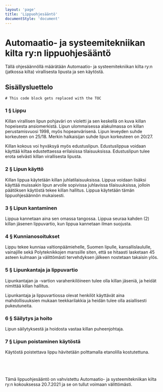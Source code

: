 ```yaml
---
layout: 'page'
title: 'Lippu­ohjesääntö'
documentStyle: 'document'
---
```


# Automaatio- ja systeemitekniikan kilta ry:n lippuohjesääntö

Tällä ohjesäännöllä määrätään Automaatio- ja systeemitekniikan kilta ry:n (jatkossa kilta) virallisesta lipusta ja sen käytöstä.

## Sisällysluettelo

```toc
# This code block gets replaced with the TOC
```

### 1 § Lippu

Killan virallisen lipun pohjaväri on violetti ja sen keskellä on kuva killan hopeisesta ansiomerkistä. Lipun ulommaisessa alakulmassa on killan perustamisvuosi 1998, myös hopeanvärisenä. Lipun leveyden suhde korkeuteen on 25/18. Merkin halkaisijan suhde lipun korkeuteen on 20/27.

Killan kokous voi hyväksyä myös edustuslipun. Edustuslippua voidaan käyttää kiltaa edustettaessa erilaisissa tilaisuuksissa. Edustuslipun tulee erota selvästi killan virallisesta lipusta.

### 2 § Lipun käyttö

Killan lippua käytetään killan juhlatilaisuuksissa. Lippua voidaan lisäksi käyttää muissakin lipun arvolle sopivissa juhlavissa tilaisuuksissa, jolloin päätöksen käytöstä tekee killan hallitus. Lippua käytetään tämän lippuohjesäännön mukaisesti.

### 3 § Lipun kantaminen

Lippua kannetaan aina sen omassa tangossa. Lippua seuraa kahden (2) killan jäsenen lippuvartio, kun lippua kannetaan ilman suojusta.

### 4 § Kunnianosoitukset

Lippu tekee kunniaa valtionpäämiehelle, Suomen lipulle, kansallislaululle, vainajille sekä Polyteknikkojen marssille siten, että se hitaasti lasketaan 45 asteen kulmaan ja välittömästi tervehdyksen jälkeen nostetaan takaisin ylös.

### 5 § Lipunkantaja ja lippuvartio

Lipunkantajan ja -vartion varahenkilöineen tulee olla killan jäseniä, ja heidät nimittää killan hallitus.

Lipunkantaja ja lippuvartiossa olevat henkilöt käyttävät aina mahdollisuuksien mukaan teekkarilakkia ja heidän tulee olla asiallisesti pukeutuneita.

### 6 § Säilytys ja hoito

Lipun säilytyksestä ja hoidosta vastaa killan puheenjohtaja.

### 7 § Lipun poistaminen käytöstä

Käytöstä poistettava lippu hävitetään polttamalla etanolilla kostutettuna.

## <br/>

Tämä lippuohjesääntö on vahvistettu Automaatio- ja systeemitekniikan kilta ry:n kokouksessa 20.7.2021 ja se on tullut voimaan välittömästi.
